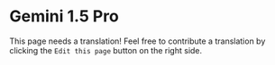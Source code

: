 # Gemini 1.5 Pro

This page needs a translation! Feel free to contribute a translation by clicking the `Edit this page` button on the right side.